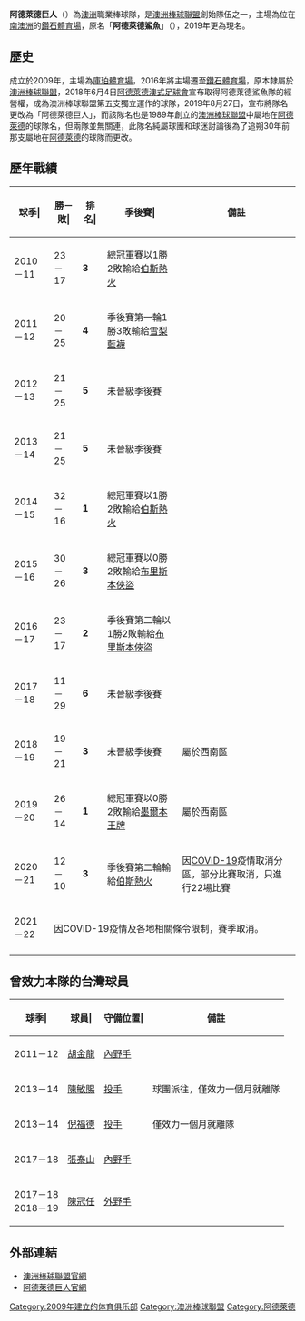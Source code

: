 {{Unreferenced|time=2021-01-24T02:51:25+00:00}}
{{Infobox ABL team
| logo            = 
| city            = [[南澳洲|南澳洲]][[阿德雷德|阿德雷德]]
| ballpark        = [[鑽石體育場|鑽石體育場]]
| founded         = 2009年
| inaugural-season= 2010–11年
| championships   = None
| champ-seasons   = 
| premierships    = 2次
| prem-seasons    = [[2014–15年澳洲棒球聯盟賽季|2014–15]]、[[2019–20年澳洲棒球聯盟賽季|2019–20]]
| finals-apps     = 4次
| finals-seasons  = [[2010–11年澳洲棒球聯盟賽季|2010–11]]、[[2014–15年澳洲棒球聯盟賽季|2014–15]]、[[2015–16年澳洲棒球聯盟賽季|2015–16]]、[[2019–20年澳洲棒球聯盟賽季|2019–20]]
| uniform-image   = 
| colours         = {{colorbox|#00295b}} 普魯士藍<br>{{colorbox|#d21044}} 深紅<br>{{colorbox|#f6cd27}} 金色
| owner           = [[阿德萊德澳式足球會|Adelaide Football Club]]
| general-manager = [[Nathan_Davison|Nathan Davison]]
| manager         = {{flagicon|AUS}} [[Chris_Adamson|Chris Adamson]]
}}

'''阿德萊德巨人'''（{{lang-en|Adelaide Giant}}）為[[澳洲|澳洲]]職業棒球隊，是[[澳洲棒球聯盟|澳洲棒球聯盟]]創始隊伍之一，主場為位在[[南澳洲|南澳洲]]的[[鑽石體育場|鑽石體育場]]，原名「'''阿德萊德鯊魚'''」（{{lang-en|Adelaide Bite}}），2019年更為現名。

==歷史==
成立於2009年，主場為[[庫珀體育場|庫珀體育場]]，2016年將主場遷至[[鑽石體育場|鑽石體育場]]，原本隸屬於[[澳洲棒球聯盟|澳洲棒球聯盟]]，2018年6月4日[[阿德萊德澳式足球會|阿德萊德澳式足球會]]宣布取得阿德萊德鯊魚隊的經營權，成為澳洲棒球聯盟第五支獨立運作的球隊，2019年8月27日，宣布將隊名更改為「阿德萊德巨人」，而該隊名也是1989年創立的[[澳洲棒球聯盟_(1989年–1999年)|澳洲棒球聯盟]]中屬地在[[阿德萊德|阿德萊德]]的球隊名，但兩隊並無關連，此隊名純屬球團和球迷討論後為了追朔30年前那支屬地在[[阿德萊德|阿德萊德]]的球隊而更改。

==歷年戰績==
{|border="1" cellspacing="0" cellpadding="2" style="width:90%; text-align:right;"
|- align=middle style="line-height:1.25em; color:#fff; background-color:#00295b;"
!球季|!!勝－敗|!!排名|!!季後賽|!!備註
|- align=middle
|2010－11
|23－17
|'''3'''
|總冠軍賽以1勝2敗輸給[[伯斯熱火|伯斯熱火]]
|
|- align=middle
|2011－12
|20－25
|'''4'''
|季後賽第一輪1勝3敗輸給[[雪梨藍襪|雪梨藍襪]]
|
|- align=middle
|2012－13
|21－25
|'''5'''
|未晉級季後賽
|
|- align=middle
|2013－14
|21－25
|'''5'''
|未晉級季後賽
|
|- align=middle
|2014－15
|32－16
|'''1'''
|總冠軍賽以1勝2敗輸給[[伯斯熱火|伯斯熱火]]
|
|- align=middle
|2015－16
|30－26
|'''3'''
|總冠軍賽以0勝2敗輸給[[布里斯本俠盜|布里斯本俠盜]]
|
|- align=middle
|2016－17
|23－17
|'''2'''
|季後賽第二輪以1勝2敗輸給[[布里斯本俠盜|布里斯本俠盜]]
|
|- align=middle
|2017－18
|11－29
|'''6'''
|未晉級季後賽
|
|- align=middle
|2018－19
|19－21
|'''3'''
|未晉級季後賽
|屬於西南區
|- align=middle
|2019－20
|26－14
|'''1'''
|總冠軍賽以0勝2敗輸給[[墨爾本王牌|墨爾本王牌]]
|屬於西南區
|- align=middle
|2020－21
|12－10
|'''3'''
|季後賽第二輪輸給[[伯斯熱火|伯斯熱火]]
|因[[2019冠状病毒病澳大利亚疫情|COVID-19]]疫情取消分區，部分比賽取消，只進行22場比賽
|- align=middle
|2021－22
|colspan=4|因COVID-19疫情及各地相關條令限制，賽季取消。
|-
|}

==曾效力本隊的台灣球員==
{|border="1" cellspacing="0" cellpadding="2" style="width:50%; text-align:right;"
|- align=middle style="line-height:1.25em; color:#fff; background-color:#00295b;"
!球季|!!球員|!!守備位置|!!備註
|- align=middle
|2011－12
|[[胡金龍|胡金龍]]
|[[內野手|內野手]]
|
|- align=middle
|2013－14
|[[陳敏賜|陳敏賜]]
|[[投手|投手]]
|球團派往，僅效力一個月就離隊
|- align=middle
|2013－14
|[[倪福德|倪福德]]
|[[投手|投手]]
|僅效力一個月就離隊
|- align=middle
|2017－18
|[[張泰山|張泰山]]
|[[內野手|內野手]]
|
|- align=middle
|2017－18<br>2018－19
|[[陳冠任|陳冠任]]
|[[外野手|外野手]]
|
|}

==外部連結==
* [http://www.theabl.com.au 澳洲棒球聯盟官網] {{Wayback|url=http://www.theabl.com.au/ |date=20200926071150 }}{{en}}
* [http://web.theabl.com.au/index.jsp?sid=t4064 阿德萊德巨人官網] {{Wayback|url=http://web.theabl.com.au/index.jsp?sid=t4064 |date=20101111083928 }}{{en}}

{{澳洲棒球聯盟}}

[[Category:2009年建立的体育俱乐部|Category:2009年建立的体育俱乐部]]
[[Category:澳洲棒球聯盟|Category:澳洲棒球聯盟]]
[[Category:阿德萊德|Category:阿德萊德]]